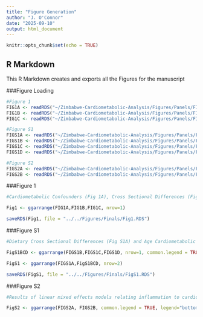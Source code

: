 ```yaml
---
title: "Figure Generation"
author: "J. O'Connor"
date: "2025-09-10"
output: html_document
---
```


```r
knitr::opts_chunk$set(echo = TRUE)
```

## R Markdown

This R Markdown creates and exports all the Figures for the manuscript

###Figure Loading
```r
#Figure 1
FIG1A <- readRDS("~/Zimbabwe-Cardiometabolic-Analysis/Figures/Panels/FIG1A.RDS")
FIG1B <- readRDS("~/Zimbabwe-Cardiometabolic-Analysis/Figures/Panels/FIG1B.RDS")
FIG1C <- readRDS("~/Zimbabwe-Cardiometabolic-Analysis/Figures/Panels/FIG1C.RDS")

#Figure S1
FIGS1A <- readRDS("~/Zimbabwe-Cardiometabolic-Analysis/Figures/Panels/FIGS1A.RDS")
FIGS1B <- readRDS("~/Zimbabwe-Cardiometabolic-Analysis/Figures/Panels/FIGS1B.RDS")
FIGS1C <- readRDS("~/Zimbabwe-Cardiometabolic-Analysis/Figures/Panels/FIGS1C.RDS")
FIGS1D <- readRDS("~/Zimbabwe-Cardiometabolic-Analysis/Figures/Panels/FIGS1D.RDS")

#Figure S2
FIGS2A <- readRDS("~/Zimbabwe-Cardiometabolic-Analysis/Figures/Panels/FIGS2A.RDS")
FIGS2B <- readRDS("~/Zimbabwe-Cardiometabolic-Analysis/Figures/Panels/FIGS2B.RDS")

```

###Figure 1
```r
#Cardiometabolic Confounders (Fig 1A), Cross Sectional Differences (Fig 1B), and Longitudinal Changes (Fig 1C)

Fig1 <- ggarrange(FIG1A,FIG1B,FIG1C, nrow=1)

saveRDS(Fig1, file = "../../Figures/Finals/Fig1.RDS")

```

###Figure S1
```r
#Dietary Cross Sectional Differences (Fig S1A) and Age Cardiometabolic scatters ( FIg S1B, C, and D) 

FigS1BCD <- ggarrange(FIGS1B,FIGS1C,FIGS1D, nrow=1, common.legend = TRUE, legend="bottom")

FigS1 <- ggarrange(FIGS1A,FigS1BCD, nrow=2)

saveRDS(FigS1, file = "../../Figures/Finals/FigS1.RDS")

```

###Figure S2
```r
#Results of linear mixed effects models relating inflammation to cardiometabolic outcomes in all participants (Fig S2A) and naive participants (Sig S2B)

FigS2 <- ggarrange(FIGS2A, FIGS2B, common.legend = TRUE, legend="bottom")


```

